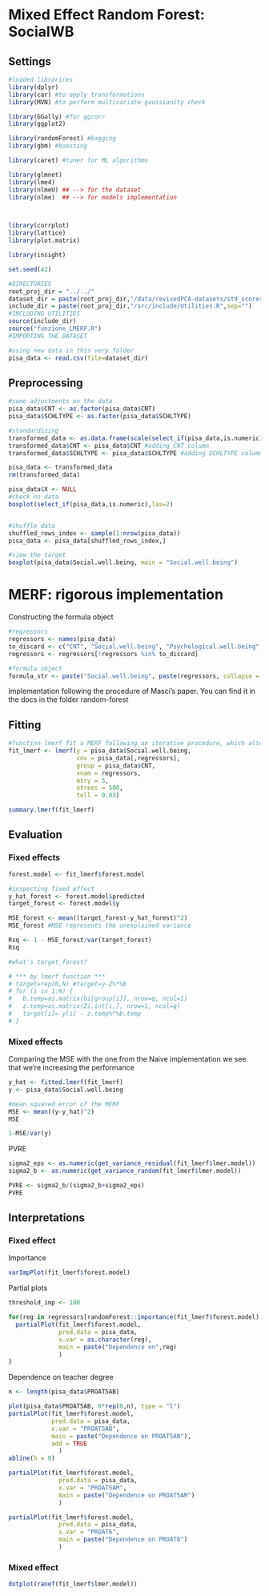 # Mixed Effect Random Forest: SocialWB

## Settings

```r
#loaded librarires
library(dplyr)
library(car) #to apply transformations
library(MVN) #to perform multivariate gaussianity check

library(GGally) #for ggcorr
library(ggplot2)

library(randomForest) #bagging
library(gbm) #boosting

library(caret) #tuner for ML algorithms

library(glmnet)
library(lme4)
library(nlmeU) ## --> for the dataset
library(nlme)  ## --> for models implementation



library(corrplot)
library(lattice)
library(plot.matrix)

library(insight)
```

```r
set.seed(42)

#DIRECTORIES
root_proj_dir = "../../"
dataset_dir = paste(root_proj_dir,"/data/revisedPCA-datasets/std_scores_data.csv",sep="")
include_dir = paste(root_proj_dir,"/src/include/Utilities.R",sep="")
#INCLUDING UTILITIES
source(include_dir)
source("funzione_LMERF.R")
#IMPORTING THE DATASET

#using new data in this very folder
pisa_data <- read.csv(file=dataset_dir)
```

## Preprocessing

```r
#some adjustments on the data
pisa_data$CNT <- as.factor(pisa_data$CNT)
pisa_data$SCHLTYPE <- as.factor(pisa_data$SCHLTYPE)

#standardizing
transformed_data <- as.data.frame(scale(select_if(pisa_data,is.numeric)))
transformed_data$CNT <- pisa_data$CNT #adding CNT column
transformed_data$SCHLTYPE <- pisa_data$SCHLTYPE #adding SCHLTYPE column

pisa_data <- transformed_data
rm(transformed_data)

pisa_data$X <- NULL
#check on data 
boxplot(select_if(pisa_data,is.numeric),las=2)


#shuffle data
shuffled_rows_index <- sample(1:nrow(pisa_data))
pisa_data <- pisa_data[shuffled_rows_index,]

#view the target
boxplot(pisa_data$Social.well.being, main = "Social.well.being")
```

# MERF: rigorous implementation

Constructing the formula object

```r
#regressors
regressors <- names(pisa_data)
to_discard <- c("CNT", "Social.well.being", "Psychological.well.being", "SCHLTYPE")
regressors <- regressors[!regressors %in% to_discard]

#formula object
formula_str <- paste("Social.well.being", paste(regressors, collapse = "+"), sep ="~")
```

Implementation following the procedure of Masci's paper. You can find it in the docs in the folder random-forest

## Fitting

```r
#function lmerf fit a MERF following an iterative procedure, which alternates the fitting of a random forest with the fitting of mixed effect model, incorporating the two
fit_lmerf <- lmerf(y = pisa_data$Social.well.being,
                   cov = pisa_data[,regressors],
                   group = pisa_data$CNT,
                   xnam = regressors,
                   mtry = 5,
                   ntrees = 500,
                   toll = 0.03)

summary.lmerf(fit_lmerf)
```

## Evaluation

### Fixed effects

```r
forest.model <- fit_lmerf$forest.model

#inspecting fixed effect
y_hat_forest <- forest.model$predicted
target_forest <- forest.model$y

MSE_forest <- mean((target_forest-y_hat_forest)^2)
MSE_forest #MSE represents the unexplained variance

Rsq <- 1 - MSE_forest/var(target_forest)
Rsq

#what's target_forest?

# *** by lmerf function ***
# target=rep(0,N) #target=y-Z%*%b
# for (i in 1:N) {
# 	b.temp=as.matrix(bi[group[i]], nrow=q, ncol=1)
# 	z.temp=as.matrix(Zi.int[i,], nrow=1, ncol=q)
# 	target[i]= y[i] - z.temp%*%b.temp
# }
```

### Mixed effects

Comparing the MSE with the one from the Naive implementation we see that we're increasing the performance

```r
y_hat <- fitted.lmerf(fit_lmerf)
y <- pisa_data$Social.well.being

#mean squared error of the MERF
MSE <- mean((y-y_hat)^2)
MSE

1-MSE/var(y)
```

PVRE

```r
sigma2_eps <- as.numeric(get_variance_residual(fit_lmerf$lmer.model))
sigma2_b <- as.numeric(get_variance_random(fit_lmerf$lmer.model))

PVRE <- sigma2_b/(sigma2_b+sigma2_eps)
PVRE
```

## Interpretations

### Fixed effect

Importance

```r
varImpPlot(fit_lmerf$forest.model)
```

Partial plots

```r
threshold_imp <- 100

for(reg in regressors[randomForest::importance(fit_lmerf$forest.model) > threshold_imp]){
  partialPlot(fit_lmerf$forest.model,
              pred.data = pisa_data,
              x.var = as.character(reg),
              main = paste("Dependence on",reg)
              )
}
```

Dependence on teacher degree

```r
n <- length(pisa_data$PROAT5AB)

plot(pisa_data$PROAT5AB, 0*rep(0,n), type = "l")
partialPlot(fit_lmerf$forest.model,
            pred.data = pisa_data,
            x.var = "PROAT5AB",
            main = paste("Dependence on PROAT5AB"),
            add = TRUE
              )
abline(h = 0)

partialPlot(fit_lmerf$forest.model,
              pred.data = pisa_data,
              x.var = "PROAT5AM",
              main = paste("Dependence on PROAT5AM")
              )

partialPlot(fit_lmerf$forest.model,
              pred.data = pisa_data,
              x.var = "PROAT6",
              main = paste("Dependence on PROAT6")
              )
```

### Mixed effect

```r
dotplot(ranef(fit_lmerf$lmer.model))
```
